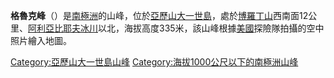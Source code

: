 {{coord|71|42|S|72|41|W|source:GNIS|display=title}}

'''格魯克峰'''（{{lang-en|Gluck Peak}}）是[[南極洲|南極洲]]的山峰，位於[[亞歷山大一世島|亞歷山大一世島]]，處於[[博羅丁山|博羅丁山]]西南面12公里、[[阿利亞比耶夫冰川|阿利亞比耶夫冰川]]以北，海拔高度335米，該山峰根據[[美國|美國]]探險隊拍攝的空中照片繪入地圖。

{{DEFAULTSORT:Gluck Peak}}
[[Category:亞歷山大一世島山峰|Category:亞歷山大一世島山峰]]
[[Category:海拔1000公尺以下的南極洲山峰|Category:海拔1000公尺以下的南極洲山峰]]

{{AlexanderIsland-geo-stub}}